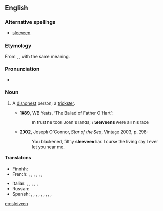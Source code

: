 {{was wotd|2010|March|17}}
==English==

===Alternative spellings===
* [[sleeveen]]

===Etymology===
From {{etyl|ga}} {{term|slíghbhín|lang=ga}}, {{term|slíbhín|lang=ga}}, with the same meaning.

===Pronunciation===
* {{IPA|/ˈsliːviːn/}}

===Noun===
{{en-noun}}

# {{Ireland}} A [[dishonest]] person; a [[trickster]].
#*'''1889''', WB Yeats, ‘The Ballad of Father O'Hart’:
#*:In trust he took John's lands; / '''Sleiveens''' were all his race
#*'''2002''', Joseph O'Connor, ''Star of the Sea'', Vintage 2003, p. 298:
#*:You blackened, filthy '''sleeveen''' liar. I curse the living day I ever let you near me.

====Translations====
{{trans-top|dishonest person; trickster}}
* Finnish: {{t|fi|koijari}}
* French: {{t+|fr|escroc}},  {{t+|fr|filou}},  {{t|fr|aigrefin}},  {{t+|fr|fripon}},  {{t|fr|larron}},  {{t|fr|chevalier d'industrie}},  {{t+|fr|tricheur}}
{{trans-mid}}
* Italian: {{t-|it|truffatore}},  {{t+|it|mariolo}},  {{t+|it|farabutto}},  {{t-|it|imbroglione}},  {{t-|it|sbarazzino}},  {{t-|it|birichino}}
* Russian: {{t+|ru|обманщик|m}}
* Spanish: {{t+|es|ratero}},  {{t|es|timador}},  {{t|es|petardista}},  {{t-|es|estafador}},  {{t|es|caballero de industria}},  {{t-|es|pícaro}},  {{t|es| bribón}},  {{t+|es|tunante}},  {{t|es|truhán}},  {{t|es|taimado}}
{{trans-bottom}}

[[eo:sleiveen]]